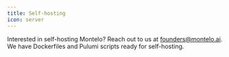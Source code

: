 ```yaml
---
title: Self-hosting
icon: server
---
```


Interested in self-hosting Montelo? Reach out to us at founders@montelo.ai. We have Dockerfiles and Pulumi scripts ready
for self-hosting.
